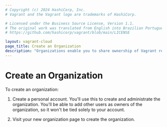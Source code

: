 ```yaml
---
# Copyright (c) 2024 HashiCorp, Inc.
# Vagrant and the Vagrant logo are trademarks of HashiCorp.

# Licensed under the Business Source License, Version 1.1.
# The original work was translated from English into Brazilian Portuguese.
# https://github.com/hashicorp/vagrant/blob/main/LICENSE

layout: vagrant-cloud
page_title: Create an Organization
description: "Organizations enable you to share ownership of Vagrant resources."
---
```


# Create an Organization

To create an organization:

1. Create a personal account. You'll use this to create and administrate the
   organization. You'll be able to add other users as owners of the organization,
   so it won't be tied solely to your account.

1. Visit your new organization page to create the organization.
